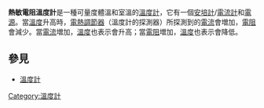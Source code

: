 {{Notability Unreferenced |time=2018-09-18T02:50:59+00:00}}
'''熱敏電阻溫度計'''是一種可量度體溫和室溫的[[溫度計|溫度計]]，它有一個[[安培計|安培計]]/[[電流計|電流計]]和[[電源|電源]]。當[[溫度|溫度]]升高時，[[電熱調節器|電熱調節器]]（溫度計的探測器）所探測到的[[電流|電流]]會増加，[[電阻|電阻]]會減少。當[[電流|電流]]増加，[[溫度|溫度]]也表示會升高；當[[電阻|電阻]]増加，[[溫度|溫度]]也表示會降低。

==參見==
*[[溫度計|溫度計]]
[[Category:溫度計|Category:溫度計]]